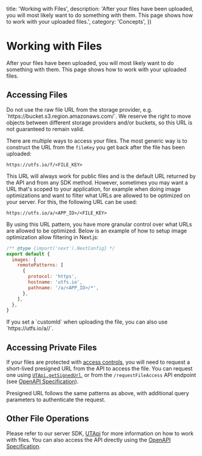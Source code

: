 
  title: 'Working with Files',
  description:
    'After your files have been uploaded, you will most likely want to do something with them. This page shows how to work with your uploaded files.',
  category: 'Concepts',
})

# Working with Files

After your files have been uploaded, you will most likely want to do something
with them. This page shows how to work with your uploaded files.

## Accessing Files

<Warning>
    Do not use the raw file URL from the storage provider, e.g. `https://bucket.s3.region.amazonaws.com/<FILE_KEY>`. We reserve the right to move objects between different storage providers and/or buckets, so this URL is not guaranteed to remain valid.
</Warning>

There are multiple ways to access your files. The most generic way is to
construct the URL from the `fileKey` you get back after the file has been
uploaded:

`https://utfs.io/f/<FILE_KEY>`

This URL will always work for public files and is the default URL returned by
the API and from any SDK method. However, sometimes you may want a URL that's
scoped to your application, for example when doing image optimizations and want
to filter what URLs are allowed to be optimized on your server. For this, the
following URL can be used:

`https://utfs.io/a/<APP_ID>/<FILE_KEY>`

By using this URL pattern, you have more granular control over what URLs are
allowed to be optimized. Below is an example of how to setup image optimization
allow filtering in Next.js:

```js
/** @type {import('next').NextConfig} */
export default {
  images: {
    remotePatterns: [
      {
        protocol: 'https',
        hostname: 'utfs.io',
        pathname: '/a/<APP_ID>/*',
      },
    ],
  },
}
```

<Note>
  If you set a `customId` when uploading the file, you can also use `https://utfs.io/a/<APP_ID>/<CUSTOM_ID>`.
</Note>

## Accessing Private Files

If your files are protected with
[access controls](/concepts/regions-acl#access-controls), you will need to request a
short-lived presigned URL from the API to access the file. You can request one
using [`UTApi.getSignedUrl`](/api-reference/ut-api#get-signed-url), or from the
`/requestFileAccess` API endpoint (see
[OpenAPI Specification](/api-reference/openapi-spec)).

Presigned URL follows the same patterns as above, with additional query
parameters to authenticate the request.

## Other File Operations

Please refer to our server SDK, [UTApi](/api-reference/ut-api) for more
information on how to work with files. You can also access the API directly
using the [OpenAPI Specification](/api-reference/openapi-spec).
